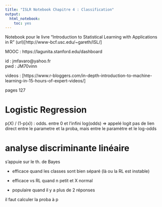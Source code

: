 ```yaml
---
title: "ISLR Notebook Chapitre 4 : Classification"
output:
  html_notebook: 
    toc: yes
---
```


Notebook pour le livre "Introduction to Statistical Learning with Applications in R" 
(url)[http://www-bcf.usc.edu/~gareth/ISL/]

MOOC : https://lagunita.stanford.edu/dashboard

id : jmfavaro@yahoo.fr  
pwd : JM70vinn

videos : [https://www.r-bloggers.com/in-depth-introduction-to-machine-learning-in-15-hours-of-expert-videos/]


pages 127

# Logistic Regression

p(X) / (1-p(x)) : odds. entre 0 et l'infini
log(odds) => appelé logit
pas de lien direct entre le parametre et la proba, mais entre le paramètre et le log-odds

# analyse discriminante linéaire

s'appuie sur le th. de Bayes

- efficace quand les classes sont bien séparé (là ou la RL est instable)

- efficace vs RL quand n petit et X normal

- populaire quand il y a plus de 2 réponses


il faut calculer la proba à p
